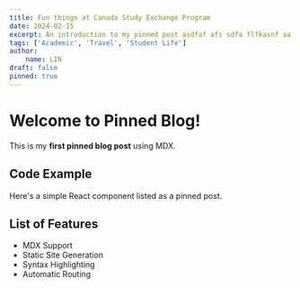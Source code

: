 ```yaml
---
title: Fun things at Canada Study Exchange Program
date: 2024-02-15
excerpt: An introduction to my pinned post asdfaf afs sdfa flfkasnf aa as fesafsfa  sfdf adfdsa dfas asdfas dfadf adfadfasdfa dfadsf asdfa dfa fasd
tags: ['Academic', 'Travel', 'Student Life']
author:
    name: LIN
draft: false
pinned: true
---
```


# Welcome to Pinned Blog!

This is my **first pinned blog post** using MDX.

## Code Example
Here's a simple React component listed as a pinned post.


## List of Features
- MDX Support
- Static Site Generation
- Syntax Highlighting
- Automatic Routing
